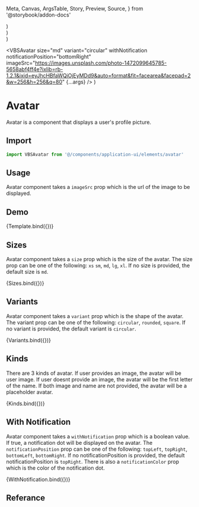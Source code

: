   Meta,
  Canvas,
  ArgsTable,
  Story,
  Preview,
  Source,
} from '@storybook/addon-docs'

<Meta title="Application UI/Elements/Avatar" component={VBSAvatar} />


  <div className="flex items-end gap-4">
    <VBSAvatar
      size="xs"
      imageSrc="https://images.unsplash.com/photo-1472099645785-5658abf4ff4e?ixlib=rb-1.2.1&ixid=eyJhcHBfaWQiOjEyMDd9&auto=format&fit=facearea&facepad=2&w=256&h=256&q=80"
      {...args}
    />
    <VBSAvatar
      size="sm"
      imageSrc="https://images.unsplash.com/photo-1472099645785-5658abf4ff4e?ixlib=rb-1.2.1&ixid=eyJhcHBfaWQiOjEyMDd9&auto=format&fit=facearea&facepad=2&w=256&h=256&q=80"
      {...args}
    />
    <VBSAvatar
      size="md"
      imageSrc="https://images.unsplash.com/photo-1472099645785-5658abf4ff4e?ixlib=rb-1.2.1&ixid=eyJhcHBfaWQiOjEyMDd9&auto=format&fit=facearea&facepad=2&w=256&h=256&q=80"
      {...args}
    />
    <VBSAvatar
      size="lg"
      imageSrc="https://images.unsplash.com/photo-1472099645785-5658abf4ff4e?ixlib=rb-1.2.1&ixid=eyJhcHBfaWQiOjEyMDd9&auto=format&fit=facearea&facepad=2&w=256&h=256&q=80"
      {...args}
    />
    <VBSAvatar
      size="xl"
      imageSrc="https://images.unsplash.com/photo-1472099645785-5658abf4ff4e?ixlib=rb-1.2.1&ixid=eyJhcHBfaWQiOjEyMDd9&auto=format&fit=facearea&facepad=2&w=256&h=256&q=80"
      {...args}
    />
  </div>
)

  <div className="flex gap-4">
    <VBSAvatar
      size="md"
      variant="circular"
      imageSrc="https://images.unsplash.com/photo-1472099645785-5658abf4ff4e?ixlib=rb-1.2.1&ixid=eyJhcHBfaWQiOjEyMDd9&auto=format&fit=facearea&facepad=2&w=256&h=256&q=80"
      {...args}
    />
    <VBSAvatar
      size="md"
      variant="rounded"
      imageSrc="https://images.unsplash.com/photo-1472099645785-5658abf4ff4e?ixlib=rb-1.2.1&ixid=eyJhcHBfaWQiOjEyMDd9&auto=format&fit=facearea&facepad=2&w=256&h=256&q=80"
      {...args}
    />
    <VBSAvatar
      size="md"
      variant="square"
      imageSrc="https://images.unsplash.com/photo-1472099645785-5658abf4ff4e?ixlib=rb-1.2.1&ixid=eyJhcHBfaWQiOjEyMDd9&auto=format&fit=facearea&facepad=2&w=256&h=256&q=80"
      {...args}
    />
  </div>
)

  <div className="flex gap-4">
    <VBSAvatar
      size="md"
      kind="default"
      imageSrc="https://images.unsplash.com/photo-1472099645785-5658abf4ff4e?ixlib=rb-1.2.1&ixid=eyJhcHBfaWQiOjEyMDd9&auto=format&fit=facearea&facepad=2&w=256&h=256&q=80"
      {...args}
    />
    <VBSAvatar size="md" personName="John Doe" {...args} />
    <VBSAvatar size="md" {...args} />
  </div>
)

  <VBSAvatar
    size="md"
    variant="circular"
    withNotification
    notificationPosition="bottomRight"
    imageSrc="https://images.unsplash.com/photo-1472099645785-5658abf4ff4e?ixlib=rb-1.2.1&ixid=eyJhcHBfaWQiOjEyMDd9&auto=format&fit=facearea&facepad=2&w=256&h=256&q=80"
    {...args}
  />
)

# Avatar

Avatar is a component that displays a user's profile picture.

## Import

```js
import VBSAvatar from '@/components/application-ui/elements/avatar'
```

## Usage

Avatar component takes a `imageSrc` prop which is the url of the image to be displayed.

## Demo

<Canvas>
  <Story
    name="Default"
    args={{
      imageSrc:
        'https://images.unsplash.com/photo-1472099645785-5658abf4ff4e?ixlib=rb-1.2.1&ixid=eyJhcHBfaWQiOjEyMDd9&auto=format&fit=facearea&facepad=2&w=256&h=256&q=80',
    }}
  >
    {Template.bind({})}
  </Story>
</Canvas>

## Sizes

Avatar component takes a `size` prop which is the size of the avatar. The size prop can be one of the following: `xs` `sm`, `md`, `lg`, `xl`. If no size is provided, the default size is `md`.

<Canvas>
  <Story name="Sizes">{Sizes.bind({})}</Story>
</Canvas>

## Variants

Avatar component takes a `variant` prop which is the shape of the avatar. The variant prop can be one of the following: `circular`, `rounded`, `square`. If no variant is provided, the default variant is `circular`.

<Canvas>
  <Story name="Variants">{Variants.bind({})}</Story>
</Canvas>

## Kinds

There are 3 kinds of avatar. If user provides an image, the avatar will be user image. If user doesnt provide an image, the avatar will be the first letter of the name. If both image and name are not provided, the avatar will be a placeholder avatar.

<Canvas>
  <Story name="Kinds">{Kinds.bind({})}</Story>
</Canvas>

## With Notification

Avatar component takes a `withNotification` prop which is a boolean value. If true, a notification dot will be displayed on the avatar. The `notificationPosition` prop can be one of the following: `topLeft`, `topRight`, `bottomLeft`, `bottomRight`. If no notificationPosition is provided, the default notificationPosition is `topRight`. There is also a `notificationColor` prop which is the color of the notification dot.

<Canvas>
  <Story name="With Notification">{WithNotification.bind({})}</Story>
</Canvas>

## Referance

<ArgsTable of={VBSAvatar} />
